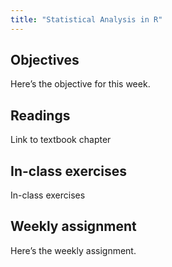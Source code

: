```yaml
---
title: "Statistical Analysis in R"
---
```


## Objectives

Here's the objective for this week.

## Readings

Link to textbook chapter

## In-class exercises

In-class exercises

## Weekly assignment

Here's the weekly assignment.
